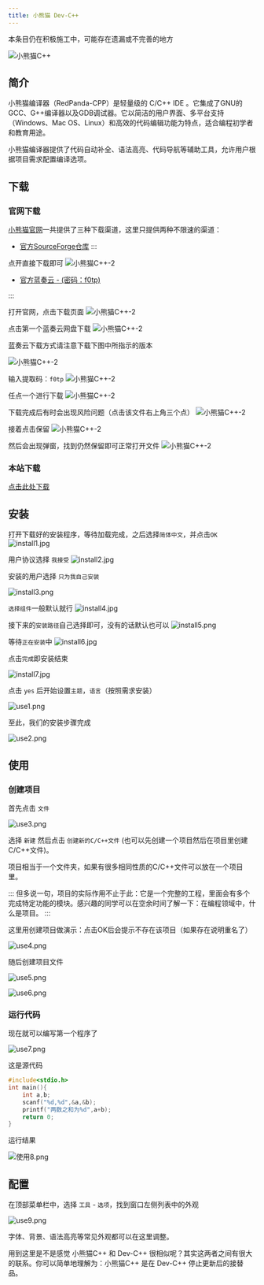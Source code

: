 ```yaml
---
title: 小熊猫 Dev-C++
---
```


<Callout type="warning">
本条目仍在积极施工中，可能存在遗漏或不完善的地方
</Callout>

![小熊猫C++](images/red-panda/rc-1.png)

## 简介

小熊猫编译器（RedPanda-CPP）是轻量级的 C/C++ IDE 。它集成了GNU的GCC、G++编译器以及GDB调试器。它以简洁的用户界面、多平台支持（Windows、Mac OS、Linux）和高效的代码编辑功能为特点，适合编程初学者和教育用途。

小熊猫编译器提供了代码自动补全、语法高亮、代码导航等辅助工具，允许用户根据项目需求配置编译选项。

## 下载

### 官网下载

[小熊猫官网](http://royqh.net/redpandacpp/download/)一共提供了三种下载渠道，这里只提供两种不限速的渠道：


- [官方SourceForge仓库](https://sourceforge.net/projects/redpanda-cpp/files/v3.3/RedPanda.C%2B%2B.3.3.win64.MinGW64_11.5.0.Setup.exe/download)
:::        

 点开直接下载即可
 ![小熊猫C++-2](images/red-panda/newP8.png)
- [官方蓝奏云 - (密码：f0tp)](https://wwe.lanzoui.com/b01os0mwd)

::: 

打开官网，点击下载页面
![小熊猫C++-2](images/red-panda/newP0.png)

点击第一个蓝奏云网盘下载
![小熊猫C++-2](images/red-panda/newP1.png)

<Callout type="info" title="下载">蓝奏云下载方式请注意下载下图中所指示的版本</Callout>

![小熊猫C++-2](images/red-panda/newP2.png)

输入提取码：`f0tp`
![小熊猫C++-2](images/red-panda/newP3.png)

任点一个进行下载
![小熊猫C++-2](images/red-panda/newP4.png)

下载完成后有时会出现风险问题（点击该文件右上角三个点）
![小熊猫C++-2](images/red-panda/newP5.png)

接着点击保留
![小熊猫C++-2](images/red-panda/newP6.png)

然后会出现弹窗，找到仍然保留即可正常打开文件
![小熊猫C++-2](images/red-panda/newP7.png)


### 本站下载

[点击此处下载](/download)

## 安装

打开下载好的安装程序，等待加载完成，之后选择`简体中文`，并点击`OK`
![install1.jpg](images/red-panda/install1.png)


用户协议选择 `我接受`
![install2.jpg](images/red-panda/install2.jpg)

安装的用户选择 `只为我自己安装`

![install3.png](images/red-panda/install3.png)

`选择组件`一般默认就行
![install4.jpg](images/red-panda/install4.jpg)

接下来的`安装路径`自己选择即可，没有的话默认也可以
![install5.png](images/red-panda/install5.png)

等待`正在安装`中
![install6.jpg](images/red-panda/install6.jpg)

点击`完成`即安装结束

![install7.jpg](images/red-panda/install7.jpg)

点击 `yes` 后开始设置`主题`，`语言`（按照需求安装）

![use1.png](images/red-panda/use1.png)

至此，我们的安装步骤完成

![use2.png](images/red-panda/use2.png)

## 使用

### 创建项目

首先点击 `文件`

![use3.png](images/red-panda/use3.png)

选择 `新建` 然后点击 `创建新的C/C++文件` (也可以先创建一个项目然后在项目里创建C/C++文件)。

项目相当于一个文件夹，如果有很多相同性质的C/C++文件可以放在一个项目里。

<Callout title="Tips">::: 
但多说一句，项目的实际作用不止于此：它是一个完整的工程，里面会有多个完成特定功能的模块。感兴趣的同学可以在空余时间了解一下：在编程领域中，什么是项目。
:::</Callout>

这里用创建项目做演示：点击OK后会提示不存在该项目（如果存在说明重名了）

![use4.png](images/red-panda/use4.png)

随后创建项目文件

![use5.png](images/red-panda/use5.png)

![use6.png](images/red-panda/use6.png)

### 运行代码

现在就可以编写第一个程序了

![use7.png](images/red-panda/use7.png)

这是源代码

```c lineNumbers title="example.c" title="example.c"
#include<stdio.h>
int main(){
	int a,b;
	scanf("%d,%d",&a,&b);
	printf("两数之和为%d",a+b);
	return 0;
}
```
运行结果

![使用8.png](images/red-panda/use8.png)

## 配置

在顶部菜单栏中，选择 `工具` - `选项`，找到窗口左侧列表中的外观

![use9.png](images/red-panda/use9.png)

字体、背景、语法高亮等常见外观都可以在这里调整。

<Callout title="Tips">
用到这里是不是感觉 小熊猫C++ 和 Dev-C++ 很相似呢？其实这两者之间有很大的联系。你可以简单地理解为：小熊猫C++ 是在 Dev-C++ 停止更新后的接替品。
</Callout>
